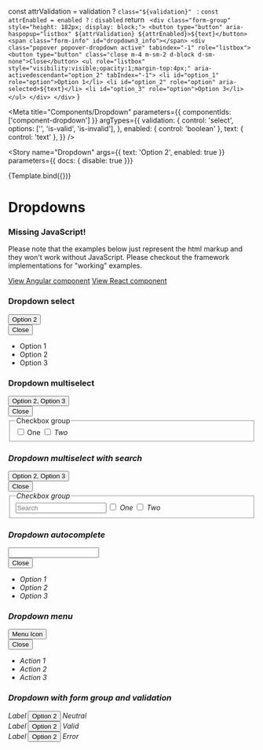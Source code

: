 
  const attrValidation = validation ? `class="${validation}" ` : ``
  const attrEnabled = enabled ? `` : `disabled`
  return `
    <div class="form-group" style="height: 182px; display: block;">
      <button type="button" aria-haspopup="listbox" ${attrValidation} ${attrEnabled}>${text}</button>
      <span class="form-info" id="dropdown3_info"></span>
      <div class="popover popover-dropdown active" tabindex="-1" role="listbox">
        <button type="button" class="close m-4 m-sm-2 d-block d-sm-none">Close</button>
        <ul role="listbox" style="visibility:visible;opacity:1;margin-top:4px;" aria-activedescendant="option_2" tabIndex="-1">
          <li id="option_1" role="option">Option 1</li>
          <li id="option_2" role="option" aria-selected>${text}</li>
          <li id="option_3" role="option">Option 3</li>
        </ul>
      </div>
    </div>`
}

<Meta
  title="Components/Dropdown"
  parameters={{ 
    componentIds: ['component-dropdown']
  }}
  argTypes={{
    validation: {
      control: 'select',
      options: ['', 'is-valid', 'is-invalid'],
    },
    enabled: {
      control: 'boolean'
    },
    text: { control: 'text' },
  }} />

<Story
  name="Dropdown"
  args={{
    text: 'Option 2',
    enabled: true
  }}
  parameters={{ docs: { disable: true }}}
>
  {Template.bind({})}
</Story>

<style>{
  `
    .popover {
    visibility: visible;
    opacity: 1;
    margin-top:4px !important;
  }
`}
</style>

# Dropdowns

<div role="alert" class="info mb-7 mt-5">
  <main>
    <h3>Missing JavaScript!</h3>
    <p>
      Please note that the examples below just represent the html markup and they won't work without JavaScript. Please checkout the framework implementations for "working" examples.
    </p>
  </main>
  <footer>
    <a target="_blank" href="./../angular/?path=/docs/components-dropdown--select">View Angular component</a>
    <a target="_blank" href="./../react/?path=/docs/components-dropdown--dropdown">View React component</a>
  </footer>
</div>

### Dropdown select
<Canvas>
  <div style={{height: '300px'}}>
    <button type="button" aria-haspopup="listbox">Option 2</button>
    <div class="popover popover-dropdown active" tabindex="-1" role="listbox">
      <button type="button" class="close m-4 m-sm-2 d-block d-sm-none">Close</button>
      <ul role="listbox" aria-activedescendant="option_2" tabIndex="-1">
        <li id="option_1" role="option">Option 1</li>
        <li id="option_2" role="option" aria-selected>Option 2</li>
        <li id="option_3" role="option">Option 3</li>
      </ul>
    </div>
  </div>
</Canvas>

### Dropdown multiselect
<Canvas>
  <div style={{height: '300px'}}>
    <button type="button" aria-haspopup="listbox">Option 2, Option 3</button>
    <div class="popover popover-dropdown active" tabindex="-1" role="listbox">
      <button type="button" class="close m-4 m-sm-2 d-block d-sm-none">Close</button>
      <div class="sg-fieldset-container">
        <fieldset aria-describedby="checkboxGroupHelp" role="listbox" aria-multiselectable="true">
          <legend class="sr-only">Checkbox group</legend>
          <label class="form-control" role="option">
            <input required type="checkbox" />
            <span>One</span>
            <i/>
          </label>
          <label class="form-control" role="option">
            <input required type="checkbox" required />
            <span>Two</span>
            <i/>
          </label>
        </fieldset>
      </div>
    </div>
  </div>
</Canvas>

### Dropdown multiselect with search
<Canvas>
  <div style={{height: '300px'}}>
    <button type="button" aria-haspopup="listbox">Option 2, Option 3</button>
    <div class="popover popover-dropdown active" tabindex="-1" role="listbox">
      <button type="button" class="close m-4 m-sm-2 d-block d-sm-none">Close</button>
      <div class="sg-fieldset-container">
        <fieldset aria-describedby="checkboxGroupHelp" role="listbox" aria-multiselectable="true">
          <input type="text" placeholder="Search" class="rounded-0 rounded-top border-0 border-bottom border-info"/>
          <legend class="sr-only">Checkbox group</legend>
          <label class="form-control" role="option">
            <input required type="checkbox" />
            <span>One</span>
            <i/>
          </label>
          <label class="form-control" role="option">
            <input required type="checkbox" required />
            <span>Two</span>
            <i/>
          </label>
        </fieldset>
      </div>
    </div>
  </div>
</Canvas>

### Dropdown autocomplete
<Canvas>
  <div style={{height: '300px'}}>
    <input type="text"
           role="combobox"
           aria-expanded="true"
           aria-autocomplete="list"
           aria-controls="autocompleteListbox"
           class="dropdown-menu"/>
    <div class="popover popover-dropdown active" tabindex="-1" role="listbox">
      <button type="button" class="close m-4 m-sm-2 d-block d-sm-none">Close</button>
      <ul id="autocompleteListbox" role="listbox">
        <li id="option_1" role="option">Option 1</li>
        <li id="option_2" role="option">Option 2</li>
        <li id="option_3" role="option">Option 3</li>
      </ul>
    </div>
  </div>
</Canvas>

### Dropdown menu
<Canvas>
  <div style={{height: '300px'}}>
    <button type="button"
            role="button"
            aria-expanded="true"
            aria-haspopup="menu"
            aria-controls="drownMenu"
            class="dropdown-menu">Menu Icon</button>
    <div class="popover popover-dropdown active" tabindex="-1" role="menu">
      <button type="button" class="close m-4 m-sm-2 d-block d-sm-none">Close</button>
      <ul id="dropdownMenu" role="menu" tabIndex="-1">
        <li id="option_1" role="menuitem">Action 1</li>
        <li id="option_2" role="menuitem">Action 2</li>
        <li id="option_3" role="menuitem">Action 3</li>
      </ul>
    </div>
  </div>
</Canvas>

### Dropdown with form group and validation
<Canvas>
  <div>
    <div class="form-group">
      <span class="label" id="dropdown1_label">Label</span>
      <button type="button" aria-labelledby="dropdown1_label" aria-describedby="dropdown1_info" aria-haspopup="listbox">Option 2</button>
      <span class="form-info" id="dropdown1_info">Neutral</span>
    </div>
    <div class="form-group">
      <span class="label" id="dropdown2_label">Label</span>
      <button type="button" aria-labelledby="dropdown2_label" aria-describedby="dropdown2_info" aria-haspopup="listbox" class="is-valid">Option 2</button>
      <span class="form-info" id="dropdown2_info">Valid</span>
    </div>
    <div class="form-group">
      <span class="label" id="dropdown3_label">Label</span>
      <button type="button" aria-labelledby="dropdown3_label" aria-describedby="dropdown3_info" aria-haspopup="listbox" class="is-invalid">Option 2</button>
      <span class="form-info" id="dropdown3_info">Error</span>
    </div>
  </div>
</Canvas>
